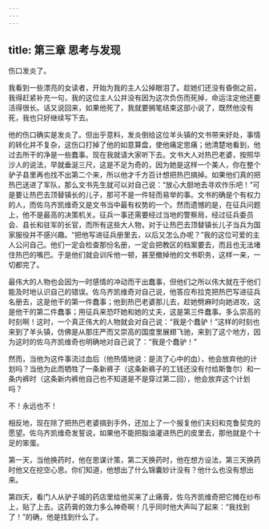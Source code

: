 ```yaml
---
---
---
```

title: 第三章 思考与发现
---




伤口发炎了。

我看到一些漂亮的女读者，开始为我的主人公掉眼泪了。趁她们还没有昏倒之前，我得赶紧补充一句，我的这位主人公并没有因为这次负伤而死掉，命运注定他还要活得很长。话又说回来，如果他死了，我就要搁笔结束这部小说了，既然他没有死，我也只好继续写下去。

他的伤口确实是发炎了。但出乎意料，发炎倒给这位羊头镇的文书带来好处，事情的转化并不复杂，这伤口打掉了他的如意算盘，使他痛定思痛；他清楚地看到，他过去所干的净是一些蠢事。现在我就请大家听下去。文书大人对热巴老婆，按照华沙人的说法，早就垂涎三尺，这是不足为奇的，因为她是这样一个美人，你在整个驴子县里再也找不出第二个来，所以他才千方百计想把热巴搞掉。如果他们真的把热巴送进了军队，那么文书先生就可以对自己说：“放心大胆地去寻欢作乐吧！”可是要让热巴去顶替镇长的儿子，那可不是一件轻而易举的事。文书的确是个有权力的人，而佐乌齐凯维奇又是文书当中最有权势的一个。然而遗憾的是，在征兵问题上，他不是最高的决策机关。征兵一事还需要经过当地的警察局，经过征兵委员会、县长和驻军的长官，而所有这些大人物，对于让热巴去顶替镇长儿子当兵为国家服役并不感兴趣。“把他写进征兵册里去，以后又怎么办呢？”我的这位可爱的主人公问自己。他们一定会检查那份名册，一定会把教区的档案要去，而且也无法堵住热巴的嘴巴。于是他们就会训斥他一顿，甚至撤掉他的文书职务，这样一来，一切都完了。

最伟大的人物也会因为一时感情的冲动而干出蠢事，但他们之所以伟大就在于他们能及时地认识自己的错误。佐乌齐凯维奇对自己说，他答应布拉克把热巴写进征兵名册去，这是他干的第一件蠢事；他到热巴老婆那儿去，趁她劈麻时向她进攻，这是他干的第二件蠢事；用征兵来恐吓她和她的丈夫，这是第三件蠢事。多么崇高的时刻啊！这时，一个真正伟大的人物就会对自己说：“我是个蠢驴！”这样的时刻也来到了羊头镇，仿佛是从那庄严而又崇高的国度里展翅飞驰，来到了这个地方，因为这时的佐乌齐凯维奇也明确地对自己说了：“我是个蠢驴！”

然而，当他为这件事流过血后（他热情地说：是流了心中的血），他会放弃他的计划吗？当他为此而牺牲了一条新裤子（这条新裤子的工钱还没有付给斯鲁尔）和一条内裤时（这条新内裤他自己也不知道是不是穿过第二回），他会放弃这个计划吗？

不！永远也不！

相反地，现在除了把热巴老婆搞到手外，还加上了一个报复他们夫妇和克鲁契克的愿望。佐乌齐凯维奇发誓说，如果他不能把脂油灌进热巴的皮里去，那他就是个十足的笨蛋。

第一天，当他换药时，他在思谋计策，第二天换药时，他在想方设法，第三天换药时他又在挖空心思。你们知道，他想出了什么锦囊妙计没有？他什么也没有想出来。

第四天，看门人从驴子城的药店里给他买来了止痛膏，佐乌齐凯维奇把它摊在纱布上，贴了上去。这药膏的效力多么神奇啊！几乎同时他大声叫了起来：“我找到了！”的确，他是找到什么了。